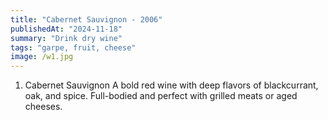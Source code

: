 ```yaml
---
title: "Cabernet Sauvignon - 2006"
publishedAt: "2024-11-18"
summary: "Drink dry wine"
tags: "garpe, fruit, cheese"
image: /w1.jpg
---
```


1. Cabernet Sauvignon
A bold red wine with deep flavors of blackcurrant, oak, and spice. Full-bodied and perfect with grilled meats or aged cheeses.
